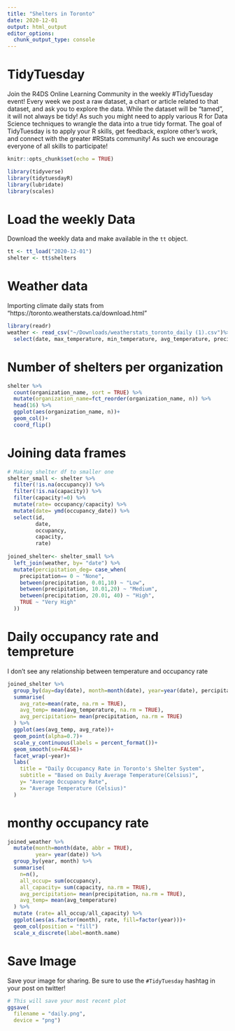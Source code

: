 ```yaml
---
title: "Shelters in Toronto"
date: 2020-12-01
output: html_output
editor_options: 
  chunk_output_type: console
---
```


# TidyTuesday

Join the R4DS Online Learning Community in the weekly #TidyTuesday event!
Every week we post a raw dataset, a chart or article related to that dataset, and ask you to explore the data.
While the dataset will be “tamed”, it will not always be tidy! As such you might need to apply various R for Data Science techniques to wrangle the data into a true tidy format.
The goal of TidyTuesday is to apply your R skills, get feedback, explore other’s work, and connect with the greater #RStats community!
As such we encourage everyone of all skills to participate!

```r

knitr::opts_chunk$set(echo = TRUE)

library(tidyverse)
library(tidytuesdayR)
library(lubridate)
library(scales)
```

# Load the weekly Data

Download the weekly data and make available in the `tt` object.

```r
tt <- tt_load("2020-12-01")
shelter <- tt$shelters
```


# Weather data
Importing climate daily stats from "https://toronto.weatherstats.ca/download.html"

```r
library(readr)
weather <- read_csv("~/Downloads/weatherstats_toronto_daily (1).csv")%>%
  select(date, max_temperature, min_temperature, avg_temperature, precipitation)

```

# Number of shelters per organization
```r
shelter %>%
  count(organization_name, sort = TRUE) %>%
  mutate(organization_name=fct_reorder(organization_name, n)) %>%
  head(16) %>%
  ggplot(aes(organization_name, n))+
  geom_col()+
  coord_flip()
```

# Joining data frames
```r
# Making shelter df to smaller one
shelter_small <- shelter %>%
  filter(!is.na(occupancy)) %>%
  filter(!is.na(capacity)) %>%
  filter(capacity!=0) %>%
  mutate(rate= occupancy/capacity) %>%
  mutate(date= ymd(occupancy_date)) %>%
  select(id,
         date,
         occupancy,
         capacity,
         rate)
  
joined_shelter<- shelter_small %>%
  left_join(weather, by= "date") %>%
  mutate(percipitation_deg= case_when(
    precipitation== 0 ~ "None",
    between(precipitation, 0.01,10) ~ "Low",
    between(precipitation, 10.01,20) ~ "Medium",
    between(precipitation, 20.01, 40) ~ "High",
    TRUE ~ "Very High"
  ))

```

# Daily occupancy rate and tempreture
I don't see any relationship between temperature and occupancy rate 

```r
joined_shelter %>%
  group_by(day=day(date), month=month(date), year=year(date), percipitation_deg) %>%
  summarise(
    avg_rate=mean(rate, na.rm = TRUE),
    avg_temp= mean(avg_temperature, na.rm = TRUE),
    avg_percipitation= mean(precipitation, na.rm = TRUE)
  ) %>% 
  ggplot(aes(avg_temp, avg_rate))+
  geom_point(alpha=0.7)+
  scale_y_continuous(labels = percent_format())+
  geom_smooth(se=FALSE)+
  facet_wrap(~year)+
  labs(
    title = "Daily Occupancy Rate in Toronto's Shelter System",
    subtitle = "Based on Daily Average Temperature(Celsius)",
    y= "Average Occupancy Rate",
    x= "Average Temperature (Celsius)"
  )
```

# monthy occupancy rate

```r
joined_weather %>%
  mutate(month=month(date, abbr = TRUE),
         year= year(date)) %>%
  group_by(year, month) %>%
  summarise(
    n=n(),
    all_occup= sum(occupancy),
    all_capacity= sum(capacity, na.rm = TRUE),
    avg_percipitation= mean(precipitation, na.rm = TRUE),
    avg_temp= mean(avg_temperature)
  ) %>% 
  mutate (rate= all_occup/all_capacity) %>%
  ggplot(aes(as.factor(month), rate, fill=factor(year)))+
  geom_col(position = "fill")
  scale_x_discrete(label=month.name)

```

# Save Image
Save your image for sharing. Be sure to use the `#TidyTuesday` hashtag in your post on twitter! 

```r

# This will save your most recent plot
ggsave(
  filename = "daily.png",
  device = "png")

```
